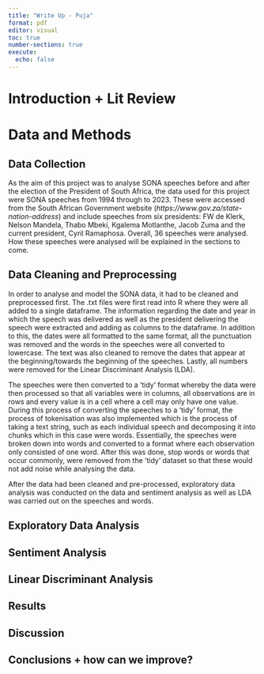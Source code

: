```yaml
---
title: "Write Up - Puja"
format: pdf
editor: visual
toc: true
number-sections: true
execute: 
  echo: false
---
```


# Introduction + Lit Review

# Data and Methods

## Data Collection

As the aim of this project was to analyse SONA speeches before and after the election of the President of South Africa, the data used for this project were SONA speeches from 1994 through to 2023. These were accessed from the South African Government website (*https://www.gov.za/state-nation-address*) and include speeches from six presidents: FW de Klerk, Nelson Mandela, Thabo Mbeki, Kgalema Motlanthe, Jacob Zuma and the current president, Cyril Ramaphosa. Overall, 36 speeches were analysed. How these speeches were analysed will be explained in the sections to come.

## Data Cleaning and Preprocessing

In order to analyse and model the SONA data, it had to be cleaned and preprocessed first. The .txt files were first read into R where they were all added to a single dataframe. The information regarding the date and year in which the speech was delivered as well as the president delivering the speech were extracted and adding as columns to the dataframe. In addition to this, the dates were all formatted to the same format, all the punctuation was removed and the words in the speeches were all converted to lowercase. The text was also cleaned to remove the dates that appear at the beginning/towards the beginning of the speeches. Lastly, all numbers were removed for the Linear Discriminant Analysis (LDA). 

The speeches were then converted to a 'tidy' format whereby the data were then processed so that all variables were in columns, all observations are in rows and every value is in a cell where a cell may only have one value. During this process of converting the speeches to a 'tidy' format, the process of tokenisation was also implemented which is the process of taking a text string, such as each individual speech and decomposing it into chunks which in this case were words. Essentially, the speeches were broken down into words and converted to a format where each observation only consisted of one word. After this was done, stop words or words that occur commonly, were removed from the 'tidy' dataset so that these would not add noise while analysing the data. 

After the data had been cleaned and pre-processed, exploratory data analysis was conducted on the data and sentiment analysis as well as LDA was carried out on the speeches and words. 

## Exploratory Data Analysis 

## Sentiment Analysis

## Linear Discriminant Analysis 








## Results

## Discussion

## Conclusions + how can we improve?
